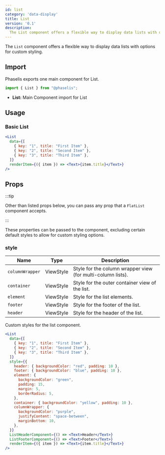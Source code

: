 ```yaml
---
id: list
category: 'data-display'
title: List
version: '0.1'
description:
  The List component offers a flexible way to display data lists with options for custom styling.
---
```


The `List` component offers a flexible way to display data lists with options for custom styling.

## Import

Phaselis exports one main component for List.

```js
import { List } from "@phaselis";
```

- **List:** Main Component import for List

## Usage

### Basic List

```jsx
<List
  data={[
    { key: "1", title: "First Item" },
    { key: "2", title: "Second Item" },
    { key: "3", title: "Third Item" },
  ]}
  renderItem={({ item }) => <Text>{item.title}</Text>}
/>
```

## Props
:::tip

Other than listed props below, you can pass any prop that a `FlatList` component accepts.

:::

These properties can be passed to the component, excluding certain default styles to allow for custom styling options.

### style
| Name| Type | Description |
| ---- | ---- | ---- |
| `columnWrapper` | ViewStyle | Style for the column wrapper view (for multi-column lists). |
| `container`| ViewStyle | Style for the outer container view of the list.|
| `element`| ViewStyle | Style for the list elements.|
| `footer`| ViewStyle | Style for the footer of the list.|
| `header`| ViewStyle | Style for the header of the list.|

Custom styles for the list component.


```jsx
<List
  data={[
    { key: "1", title: "First Item" },
    { key: "2", title: "Second Item" },
    { key: "3", title: "Third Item" },
  ]}
  style={{
    header: { backgroundColor: "red", padding: 10 },
    footer: { backgroundColor: "blue", padding: 10 },
    element: {
      backgroundColor: "green",
      padding: 15,
      margin: 5,
      borderRadius: 5,
    },
    container: { backgroundColor: "yellow", padding: 10 },
    columnWrapper: {
      backgroundColor: "purple",
      justifyContent: "space-between",
      marginBottom: 10,
    },
  }}
  ListHeaderComponent={() => <Text>Header</Text>}
  ListFooterComponent={() => <Text>Footer</Text>}
  renderItem={({ item }) => <Text>{item.title}</Text>}
/>
```
